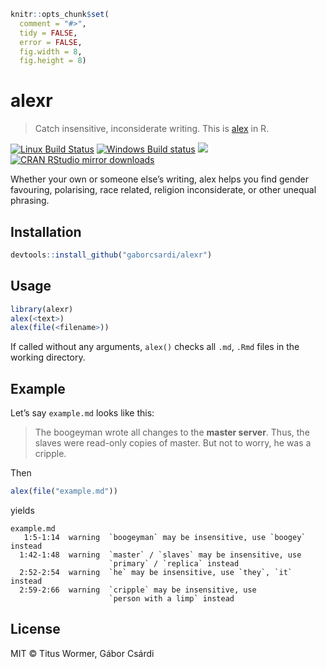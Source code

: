 
```r
knitr::opts_chunk$set(
  comment = "#>",
  tidy = FALSE,
  error = FALSE,
  fig.width = 8,
  fig.height = 8)
```

# alexr

> Catch insensitive, inconsiderate writing. This is
> [alex](https://github.com/wooorm/alex) in R.

[![Linux Build Status](https://travis-ci.org/gaborcsardi/alexr.svg?branch=master)](https://travis-ci.org/gaborcsardi/alexr)
[![Windows Build status](https://ci.appveyor.com/api/projects/status/github/gaborcsardi/alexr?svg=true)](https://ci.appveyor.com/project/gaborcsardi/alexr)
[![](http://www.r-pkg.org/badges/version/alexr)](http://www.r-pkg.org/pkg/alexr)
[![CRAN RStudio mirror downloads](http://cranlogs.r-pkg.org/badges/alexr)](http://www.r-pkg.org/pkg/alexr)


Whether your own or someone else’s writing, alex helps you find gender
favouring, polarising, race related, religion inconsiderate, or other
unequal phrasing.

## Installation

```r
devtools::install_github("gaborcsardi/alexr")
```

## Usage

```r
library(alexr)
alex(<text>)
alex(file(<filename>))
```

If called without any arguments, `alex()` checks all `.md`, `.Rmd` files
in the working directory.

## Example

Let's say `example.md` looks like this:

> The boogeyman wrote all changes to the **master server**. Thus, the slaves
> were read-only copies of master. But not to worry, he was a cripple.

Then
```r
alex(file("example.md"))
```
yields
```
example.md
   1:5-1:14  warning  `boogeyman` may be insensitive, use `boogey` instead
  1:42-1:48  warning  `master` / `slaves` may be insensitive, use
                      `primary` / `replica` instead
  2:52-2:54  warning  `he` may be insensitive, use `they`, `it` instead
  2:59-2:66  warning  `cripple` may be insensitive, use
                      `person with a limp` instead
```

## License

MIT © Titus Wormer, Gábor Csárdi
